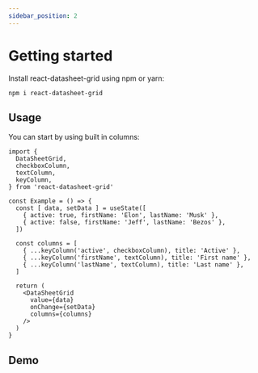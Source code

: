 ```yaml
---
sidebar_position: 2
---
```


# Getting started

Install react-datasheet-grid using npm or yarn:
```shell
npm i react-datasheet-grid
```

## Usage
You can start by using built in columns:
```tsx
import {
  DataSheetGrid,
  checkboxColumn,
  textColumn,
  keyColumn,
} from 'react-datasheet-grid'

const Example = () => {
  const [ data, setData ] = useState([
    { active: true, firstName: 'Elon', lastName: 'Musk' },
    { active: false, firstName: 'Jeff', lastName: 'Bezos' },
  ])

  const columns = [
    { ...keyColumn('active', checkboxColumn), title: 'Active' },
    { ...keyColumn('firstName', textColumn), title: 'First name' },
    { ...keyColumn('lastName', textColumn), title: 'Last name' },
  ]

  return (
    <DataSheetGrid
      value={data}
      onChange={setData}
      columns={columns}
    />
  )
}
```

## Demo
<Demo />
